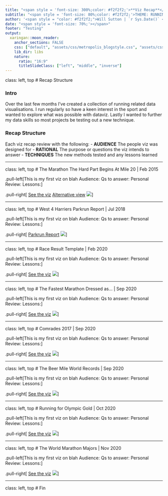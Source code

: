 ```yaml
---
title: "<span style = 'font-size: 300%;color: #f2f2f2;'>**Viz Recap**</span>"
subtitle: "<span style = 'font-size: 80%;color: #f2f2f2;'>THEME: RUNNING </span>"
author: '<span style = "color: #f2f2f2;">Will Sutton | `r Sys.Date()` <br><span style = "font-size: 70%;">`r icon::fontawesome("link", style = "solid")` [wjsutton.github.io](https://wjsutton.github.io/) | `r icon::fontawesome("twitter", style = "brands")` [wjsutton12](https://twitter.com/WJSutton12)| `r icon::fontawesome("chart-bar", style = "solid")` [tableau/will7508](https://public.tableau.com/profile/will7508#!/) | `r icon::fontawesome("github", style = "brands")` [wjsutton](https://github.com/wjsutton) | `r icon::fontawesome("instagram", style = "brands")` [data.gram](https://www.instagram.com/data.gram/)</span></span>'
date: "<span style = 'font-size: 70%;'></span>"
footer: "Testing"
output: 
  xaringan::moon_reader:
    anchor_sections: FALSE
    css: ["default", "assets/css/metropolis_blogstyle.css", "assets/css/metropolis-fonts.css"]
    lib_dir: libs
    nature:
      ratio: "16:9"
      titleSlideClass: ["left", "middle", "inverse"]
---
```


class: left, top
# Recap Structure

### Intro
Over the last few months I've created a collection of running related data visualisations. I run regularly so have a keen interest in the sport and wanted to explore what was possible with dataviz. Lastly I wanted to further my data skills so most projects be testing out a new technique.


### Recap Structure
Each viz recap review with the following:
- **AUDIENCE** The people viz was designed for 
- **RATIONAL** The purpose or questions the viz intends to answer
- **TECHNIQUES** The new methods tested and any lessons learned


---

class: left, top
# The Marathon The Hard Part Begins At Mile 20 | Feb 2015

.pull-left[This is my first viz on blah
Audience:
Qs to answer:
Personal Review:
Lessons:]

.pull-right[
[See the viz](https://public.tableau.com/profile/will7508#!/vizhome/TheMarathonTheHardPartBeginsAtMile20/TheMarathonTheHardPartBeginsAtMile20) [Alternative view](https://public.tableau.com/profile/will7508#!/vizhome/Book6_519/USA2012OlympicMarathon1MileSplits)
![](https://public.tableau.com/static/images/Th/TheMarathonTheHardPartBeginsAtMile20/TheMarathonTheHardPartBeginsAtMile20/1.png)
]

---

class: left, top
# West 4 Harriers Parkrun Report | Jul 2018

.pull-left[This is my first viz on blah
Audience:
Qs to answer:
Personal Review:
Lessons:]

.pull-right[
[Parkrun Report](https://public.tableau.com/profile/will7508#!/vizhome/West4HarriersParkrunReport/WeeklyParkrunReport)
![](https://public.tableau.com/static/images/We/West4HarriersParkrunReport/WeeklyParkrunReport/1.png)
]

---

class: left, top
# Race Result Template | Feb 2020

.pull-left[This is my first viz on blah
Audience:
Qs to answer:
Personal Review:
Lessons:]

.pull-right[
[See the viz](https://public.tableau.com/profile/will7508#!/vizhome/RaceResults_15812676840670/OverallResults)
![](https://public.tableau.com/static/images/Ra/RaceResults_15812676840670/OverallResults/1.png)
]


---

class: left, top
# The Fastest Marathon Dressed as... | Sep 2020

.pull-left[This is my first viz on blah
Audience:
Qs to answer:
Personal Review:
Lessons:]

.pull-right[
[See the viz](https://public.tableau.com/profile/will7508#!/vizhome/Thefastestmarathondressedas___/Thefastestmarathondressedas___)
![](https://public.tableau.com/static/images/Th/Thefastestmarathondressedas___/Thefastestmarathondressedas___/1.png)
]


---

class: left, top
# Comrades 2017 | Sep 2020

.pull-left[This is my first viz on blah
Audience:
Qs to answer:
Personal Review:
Lessons:]

.pull-right[
[See the viz](https://public.tableau.com/profile/will7508#!/vizhome/Comrades2017/Comrades2017)
![](https://public.tableau.com/static/images/Co/Comrades2017/Comrades2017/1.png)
]


---

class: left, top
# The Beer Mile World Records | Sep 2020

.pull-left[This is my first viz on blah
Audience:
Qs to answer:
Personal Review:
Lessons:]

.pull-right[
[See the viz](https://public.tableau.com/profile/will7508#!/vizhome/TheBeerMileWorldRecords/TheTop1000BeerMilePerformances)
![](https://public.tableau.com/static/images/Th/TheBeerMileWorldRecords/TheTop1000BeerMilePerformances/1.png)
]


---

class: left, top
# Running for Olympic Gold | Oct 2020

.pull-left[This is my first viz on blah
Audience:
Qs to answer:
Personal Review:
Lessons:]

.pull-right[
[See the viz](https://public.tableau.com/profile/will7508#!/vizhome/RunningforOlympicGold/RunningforOlympicGold)
![](https://public.tableau.com/static/images/Ru/RunningforOlympicGold/RunningforOlympicGold/1.png)
]

---

class: left, top
# The World Marathon Majors | Nov 2020

.pull-left[This is my first viz on blah
Audience:
Qs to answer:
Personal Review:
Lessons:]

.pull-right[
[See the viz](https://public.tableau.com/profile/will7508#!/vizhome/TheWorldMarathonMajors/TheWorldMarathonMajors)
![](https://public.tableau.com/static/images/Th/TheWorldMarathonMajors/TheWorldMarathonMajors/1.png)
]

---

class: left, top
# Fin